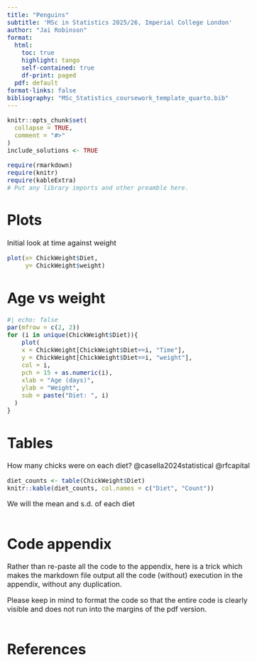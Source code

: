 ```yaml
---
title: "Penguins"
subtitle: 'MSc in Statistics 2025/26, Imperial College London'
author: "Jai Robinson"
format:
  html:
    toc: true
    highlight: tango
    self-contained: true
    df-print: paged
  pdf: default
format-links: false
bibliography: "MSc_Statistics_coursework_template_quarto.bib" 
---
```


```{=html}
<style type="text/css">
h1{
  font-size: 24pt;
}
h2{
  font-size: 18pt;
}
body{
  font-size: 12pt;
}
</style>
```

```r
knitr::opts_chunk$set(
  collapse = TRUE,
  comment = "#>"
)
include_solutions <- TRUE
```

```r
require(rmarkdown)
require(knitr)
require(kableExtra)
# Put any library imports and other preamble here.
```

# Plots

Initial look at time against weight

```r
plot(x= ChickWeight$Diet,
     y= ChickWeight$weight)
```
# Age vs weight

```r
#| echo: false
par(mfrow = c(2, 2))
for (i in unique(ChickWeight$Diet)){
    plot(
    x = ChickWeight[ChickWeight$Diet==i, "Time"],
    y = ChickWeight[ChickWeight$Diet==i, "weight"],
    col = i,
    pch = 15 + as.numeric(i),
    xlab = "Age (days)",
    ylab = "Weight",
    sub = paste("Diet: ", i)
  )
}
```



# Tables

How many chicks were on each diet?
@casella2024statistical
@rfcapital

```r

diet_counts <- table(ChickWeight$Diet)
knitr::kable(diet_counts, col.names = c("Diet", "Count"))

```
We will the mean and s.d. of each diet

```r



```



# Code appendix

Rather than re-paste all the code to the appendix, here is a trick which makes the markdown file output all the code (without) execution in the appendix, without any duplication.

Please keep in mind to format the code so that the entire code is clearly visible and does not run into the margins of the pdf version.

```r
```

# References
:::refs
:::

